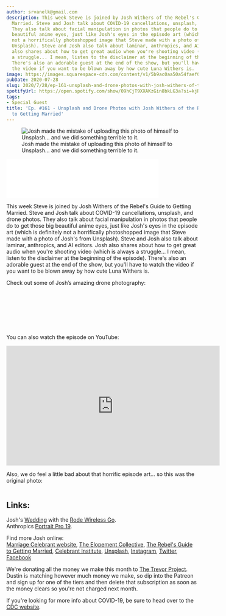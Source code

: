 ```yaml
---
author: srvanelk@gmail.com
description: This week Steve is joined by Josh Withers of the Rebel's Guide to Getting
  Married. Steve and Josh talk about COVID-19 cancellations, unsplash, and drone photos.
  They also talk about facial manipulation in photos that people do to get those big
  beautiful anime eyes, just like Josh's eyes in the episode art (which is definitely
  not a horrifically photoshopped image that Steve made with a photo of Josh's from
  Unsplash). Steve and Josh also talk about laminar, anthropics, and AI editors. Josh
  also shares about how to get great audio when you're shooting video (which is always
  a struggle... I mean, listen to the disclaimer at the beginning of the episode).
  There's also an adorable guest at the end of the show, but you'll have to watch
  the video if you want to be blown away by how cute Luna Withers is.
image: https://images.squarespace-cdn.com/content/v1/5b9ac0aa50a54faef024c950/1595969139008-PPVQOFN82F282L1WL0GN/josh-withers-big-eyes.jpg?format=original
pubDate: 2020-07-28
slug: 2020/7/28/ep-161-unsplash-and-drone-photos-with-josh-withers-of-the-rebels-guide-to-getting-married
spotifyUrl: https://open.spotify.com/show/09hCjT9XXAKzGin8bkLG3a?si=kjRZvQ1JTb6Ov3HVzSSlWA
tags:
- Special Guest
title: 'Ep. #161 - Unsplash and Drone Photos with Josh Withers of the Rebel''s Guide
  to Getting Married'
---
```


<figure>
  <img src="https://images.squarespace-cdn.com/content/v1/5b9ac0aa50a54faef024c950/1595969139008-PPVQOFN82F282L1WL0GN/josh-withers-big-eyes.jpg?format=original" alt=" Josh made the mistake of uploading this photo of himself to Unsplash… and we did something terrible to it. " />
  <figcaption>Josh made the mistake of uploading this photo of himself to Unsplash… and we did something terrible to it.</figcaption>
</figure>
<iframe class="embedly-embed" src="//cdn.embedly.com/widgets/media.html?src=https%3A%2F%2Fanchor.fm%2Fweddingphotohangover%2Fembed%2Fepisodes%2FEp--161---Unsplash-and-Drone-Photos-with-Josh-Withers-of-the-Rebels-Guide-to-Getting-Married-ehc778&display_name=Anchor+FM+Inc.&url=https%3A%2F%2Fanchor.fm%2Fweddingphotohangover%2Fepisodes%2FEp--161---Unsplash-and-Drone-Photos-with-Josh-Withers-of-the-Rebels-Guide-to-Getting-Married-ehc778&image=https%3A%2F%2Fd3t3ozftmdmh3i.cloudfront.net%2Fproduction%2Fpodcast_uploaded_episode400%2F805714%2F805714-1595968942696-f6db41b2bae95.jpg&key=61d05c9d54e8455ea7a9677c366be814&type=text%2Fhtml&schema=anchor&wmode=opaque" width="400" height="102" scrolling="no" title="Anchor FM Inc. embed" frameborder="0" allow="autoplay; fullscreen" allowfullscreen="true"></iframe>

This week Steve is joined by Josh Withers of the Rebel's Guide to Getting Married. Steve and Josh talk about COVID-19 cancellations, unsplash, and drone photos. They also talk about facial manipulation in photos that people do to get those big beautiful anime eyes, just like Josh's eyes in the episode art (which is definitely not a horrifically photoshopped image that Steve made with a photo of Josh's from Unsplash). Steve and Josh also talk about laminar, anthropics, and AI editors. Josh also shares about how to get great audio when you're shooting video (which is always a struggle... I mean, listen to the disclaimer at the beginning of the episode). There's also an adorable guest at the end of the show, but you'll have to watch the video if you want to be blown away by how cute Luna Withers is.

Check out some of Josh’s amazing drone photography:

<figure>
  <img src="https://images.squarespace-cdn.com/content/v1/5b9ac0aa50a54faef024c950/1595969432219-LVTQ24X5DD9E5W35WZQ2/josh-withers-eFPJF## Q&A:JVHw-unsplash.jpg?format=original" alt="" />
</figure>
<figure>
  <img src="https://images.squarespace-cdn.com/content/v1/5b9ac0aa50a54faef024c950/1595969430516-471H3SJSKB092R0LHS87/josh-withers-G1R1I3PefNE-unsplash.jpg?format=original" alt="" />
</figure>
<figure>
  <img src="https://images.squarespace-cdn.com/content/v1/5b9ac0aa50a54faef024c950/1595969445975-ZW33DA5LAEEY50CRQF9A/josh-withers-R5hUZzQJQcU-unsplash.jpg?format=original" alt="" />
</figure>
<figure>
  <img src="https://images.squarespace-cdn.com/content/v1/5b9ac0aa50a54faef024c950/1595969437494-UPVKN8V5JDCVG2M4BBG5/josh-withers-o1kRju7UvR0-unsplash.jpg?format=original" alt="" />
</figure>
<figure>
  <img src="https://images.squarespace-cdn.com/content/v1/5b9ac0aa50a54faef024c950/1595969440771-3X32BGBIB9ZEMX4WGHZQ/josh-withers-OoDNpOUNmDk-unsplash.jpg?format=original" alt="" />
</figure>
<figure>
  <img src="https://images.squarespace-cdn.com/content/v1/5b9ac0aa50a54faef024c950/1595969462979-3V8TOFSHX169WD6LVBJF/josh-withers-SmGxqc9cUdw-unsplash.jpg?format=original" alt="" />
</figure>
<figure>
  <img src="https://images.squarespace-cdn.com/content/v1/5b9ac0aa50a54faef024c950/1595969468741-GNHOVCJMV0N7BP9Q37US/josh-withers-v8gGt5lZZ2Y-unsplash.jpg?format=original" alt="" />
</figure>
<figure>
  <img src="https://images.squarespace-cdn.com/content/v1/5b9ac0aa50a54faef024c950/1595969471887-CXIGE7IWK1YBQFB29O1X/josh-withers-X9sn4Gf07tE-unsplash.jpg?format=original" alt="" />
</figure>

You can also watch the episode on YouTube:

<iframe width="560" height="315" src="https://www.youtube.com/embed/tXel1Ncd3OA" frameborder="0" allow="autoplay; encrypted-media" allowfullscreen></iframe>

Also, we do feel a little bad about that horrific episode art… so this was the original photo:

<figure>
  <img src="https://images.squarespace-cdn.com/content/v1/5b9ac0aa50a54faef024c950/1595969653644-O4Y17XU7W6MSGPKJHNHT/josh-withers-rpOa2qzUhEQ-unsplash.jpg?format=original" alt="" />
</figure>

## Links:  
Josh's [Wedding](https://vimeo.com/347399083) with the [Rode Wireless Go](https://www.amazon.com/gp/product/B07QGGBNMN/ref=as_li_tl?ie=UTF8&camp=1789&creative=9325&creativeASIN=B07QGGBNMN&linkCode=as2&tag=srvanelk-20&linkId=f18a5c0b5dbe0b4a1e0a67b5e0c636b2).  
Anthropics [Portrait Pro 19](https://fstoppers.com/post-production/ai-powered-retouching-portrait-pro-19-499898).

Find more Josh online:  
[Marriage Celebrant website](https://joshwithers.com.au/), [The Elopement Collective](https://elopementcollective.com/), [The Rebel's Guide to Getting Married](https://therebels.guide/), [Celebrant Institute](https://celebrant.institute/), [Unsplash](https://unsplash.com/@joshwithers), [Instagram](https://www.instagram.com/hellojoshwithers/), [Twitter](https://twitter.com/JoshuaWithers), [Facebook](https://www.facebook.com/hellojoshwithers/)

We're donating all the money we make this month to [The Trevor Project](https://www.thetrevorproject.org/). Dustin is matching however much money we make, so dip into the Patreon and sign up for one of the tiers and then delete that subscription as soon as the money clears so you're not charged next month.

If you're looking for more info about COVID-19, be sure to head over to the [CDC website](https://www.cdc.gov/coronavirus/2019-ncov/index.html).